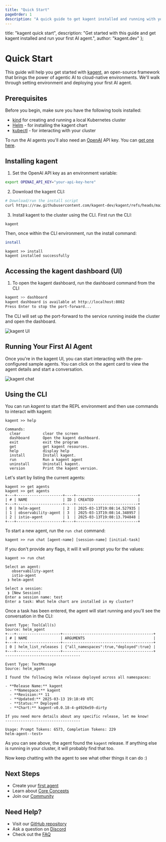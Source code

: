 ```yaml
---
title: "Quick Start"
pageOrder: 1
description: "A quick guide to get kagent installed and running with your first AI agent."
---
```


  title: "kagent quick start",
  description: "Get started with this guide and get kagent installed and run your first AI agent.",
  author: "kagent.dev"
};

# Quick Start

This guide will help you get started with [kagent](https://github.com/kagent-dev/kagent), an open-source framework that brings the power of agentic AI to cloud-native environments. We'll walk through setting environment and deploying your first AI agent.

## Prerequisites

Before you begin, make sure you have the following tools installed:

- [kind](https://kind.sigs.k8s.io/docs/user/quick-start/) for creating and running a local Kubernetes cluster
- [Helm](https://helm.sh/docs/intro/install/) - for installing the kagent chart
- [kubectl](https://kubernetes.io/docs/tasks/tools/) - for interacting with your cluster

To run the AI agents you'll also need an [OpenAI](https://openai.com) API key. You can [get one here](https://platform.openai.com/account/api-keys).

## Installing kagent

1. Set the OpenAI API key as an environment variable:

```bash
export OPENAI_API_KEY="your-api-key-here"
```

2. Download the kagent CLI:

```bash
# Download/run the install script
curl https://raw.githubusercontent.com/kagent-dev/kagent/refs/heads/main/scripts/get-kagent | bash
```

3. Install kagent to the cluster using the CLI. First run the CLI:

```bash
kagent
```

Then, once within the CLI environment, run the install command:

```bash
install
```

```console
kagent >> install
kagent installed successfully
```

## Accessing the kagent dashboard (UI)

1. To open the kagent dashboard, run the dashboard command from the CLI

```bash
kagent >> dashboard
kagent dashboard is available at http://localhost:8082
Press Enter to stop the port-forward...
```

The CLI will set up the port-forward to the service running inside the cluster and open the dashboard.

![kagent UI](/images/kagent-landing.png "Kagent dashboard main page")

## Running Your First AI Agent

Once you're in the kagent UI, you can start interacting with the pre-configured sample agents. You can click on the agent card to view the agent details and start a conversation.

![kagent chat](/images/kagent-chat-1.png "Chatting with an agent")

## Using the CLI

You can run *kagent* to start the REPL environment and then use commands to interact with kagent:

```shell
kagent >> help

Commands:
  clear          clear the screen
  dashboard      Open the kagent dashboard.
  exit           exit the program
  get            get kagent resources.
  help           display help
  install        Install kagent.
  run            Run a kagent agent
  uninstall      Uninstall kagent.
  version        Print the kagent version.
```

Let's start by listing the current agents:

```shell
kagent >> get agents
kagent >> get agents
+---+---------------------+----+----------------------------+
| # | NAME                | ID | CREATED                    |
+---+---------------------+----+----------------------------+
| 0 | helm-agent          | 2  | 2025-03-13T19:08:14.527935 |
| 1 | observability-agent | 3  | 2025-03-13T19:08:14.348957 |
| 2 | istio-agent         | 1  | 2025-03-13T19:08:13.794848 |
+---+---------------------+----+----------------------------+
```

To start a new agent, run the `run chat` command:

```shell
kagent >> run chat [agent-name] [session-name] [initial-task]
```
If you don't provide any flags, it will it will prompt you for the values:

```shell
kagent >> run chat

Select an agent:
   observability-agent
   istio-agent
 ❯ helm-agent

Select a session:
 ❯ [New Session]
Enter a session name: test
Enter a task: What helm chart are installed in my cluster?
```

Once a task has been entered, the agent will start running and you'll see the conversation in the CLI:

```shell
Event Type: ToolCall(s)
Source: helm_agent
+---+--------------------+-----------------------------------------+
| # | NAME               | ARGUMENTS                               |
+---+--------------------+-----------------------------------------+
| 0 | helm_list_releases | {"all_namespaces":true,"deployed":true} |
+---+--------------------+-----------------------------------------+
----------------------------------

Event Type: TextMessage
Source: helm_agent

I found the following Helm release deployed across all namespaces:

- **Release Name:** kagent
  - **Namespace:** kagent
  - **Revision:** 11
  - **Updated:** 2025-03-13 19:18:49 UTC
  - **Status:** Deployed
  - **Chart:** kagent-v0.0.18-4-g4926e59-dirty

If you need more details about any specific release, let me know!
----------------------------------

Usage: Prompt Tokens: 6573, Completion Tokens: 229
helm-agent--test>
```

As you can see above, the agent found the `kagent` release. If anything else is running in your cluster, it will probably find that too.

Now keep chatting with the agent to see what other things it can do :)


## Next Steps

- Create your [first agent](/docs/getting-started/first-agent)
- Learn about [Core Concepts](/docs/concepts)
- Join our [Community](https://discord.gg/Fu3k65f2k3)

## Need Help?

- Visit our [GitHub repository](https://github.com/kagent-dev/kagent)
- Ask a question on [Discord](https://discord.gg/Fu3k65f2k3)
- Check out the [FAQ](/docs/resources/faq)